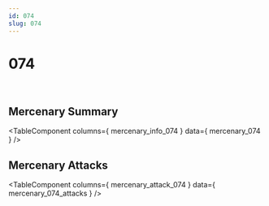```yaml
---
id: 074
slug: 074
---
```



# 074

<div style = {{ display: "flex" }}>
    <Image img={require('@site/static/img/mercenaries/illust/thum_char_view_n_074.jpg')}/>
    <Image img={require('@site/static/img/mercenaries/illust/thum_char_view_o_074.jpg')}/>
</div>

## Mercenary Summary

<TableComponent
  columns={ mercenary_info_074 }
  data={ mercenary_074 }
/>

## Mercenary Attacks

<TableComponent
  columns={ mercenary_attack_074 }
  data={ mercenary_074_attacks }
/>